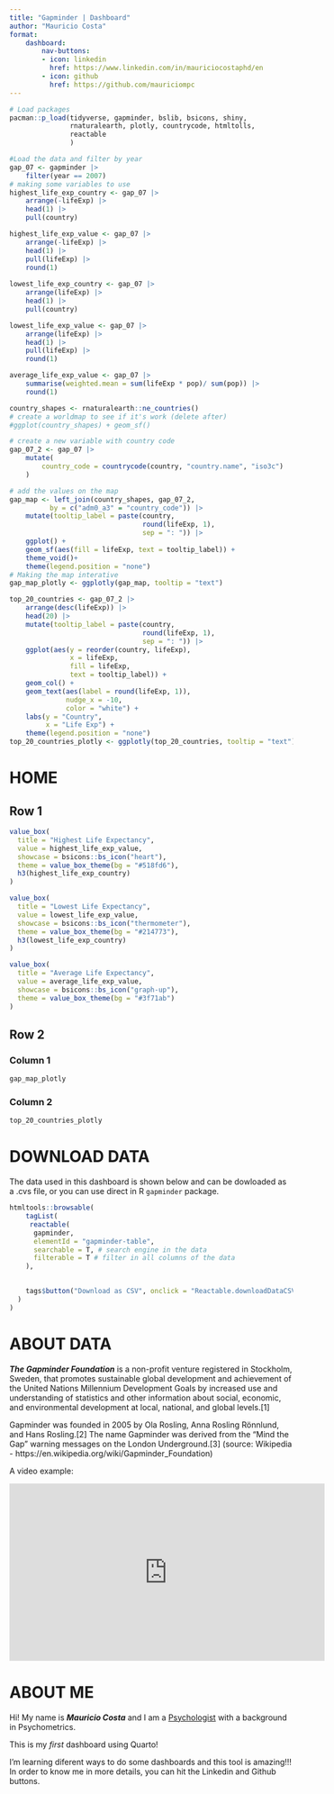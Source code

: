 ```yaml
---
title: "Gapminder | Dashboard"
author: "Mauricio Costa"
format: 
    dashboard:
        nav-buttons: 
        - icon: linkedin
          href: https://www.linkedin.com/in/mauriciocostaphd/en
        - icon: github
          href: https://github.com/mauriciompc
---
```


```r
# Load packages
pacman::p_load(tidyverse, gapminder, bslib, bsicons, shiny,
               rnaturalearth, plotly, countrycode, htmltolls,
               reactable
               )
```

```r
#Load the data and filter by year
gap_07 <- gapminder |> 
    filter(year == 2007)
# making some variables to use
highest_life_exp_country <- gap_07 |> 
    arrange(-lifeExp) |> 
    head(1) |> 
    pull(country)

highest_life_exp_value <- gap_07 |> 
    arrange(-lifeExp) |> 
    head(1) |> 
    pull(lifeExp) |> 
    round(1)
    
lowest_life_exp_country <- gap_07 |> 
    arrange(lifeExp) |> 
    head(1) |> 
    pull(country)

lowest_life_exp_value <- gap_07 |> 
    arrange(lifeExp) |> 
    head(1) |> 
    pull(lifeExp) |> 
    round(1)

average_life_exp_value <- gap_07 |> 
    summarise(weighted.mean = sum(lifeExp * pop)/ sum(pop)) |> 
    round(1)

```

```r
country_shapes <- rnaturalearth::ne_countries()
# create a worldmap to see if it's work (delete after)
#ggplot(country_shapes) + geom_sf()

# create a new variable with country code
gap_07_2 <- gap_07 |> 
    mutate(
        country_code = countrycode(country, "country.name", "iso3c")
    )

# add the values on the map
gap_map <- left_join(country_shapes, gap_07_2,
          by = c("adm0_a3" = "country_code")) |> 
    mutate(tooltip_label = paste(country,
                                 round(lifeExp, 1),
                                 sep = ": ")) |> 
    ggplot() + 
    geom_sf(aes(fill = lifeExp, text = tooltip_label)) + 
    theme_void()+ 
    theme(legend.position = "none")
# Making the map interative
gap_map_plotly <- ggplotly(gap_map, tooltip = "text")

```

```r
top_20_countries <- gap_07_2 |> 
    arrange(desc(lifeExp)) |> 
    head(20) |> 
    mutate(tooltip_label = paste(country,
                                 round(lifeExp, 1),
                                 sep = ": ")) |> 
    ggplot(aes(y = reorder(country, lifeExp),
               x = lifeExp,
               fill = lifeExp,
               text = tooltip_label)) + 
    geom_col() + 
    geom_text(aes(label = round(lifeExp, 1)),
              nudge_x = -10,
              color = "white") +
    labs(y = "Country",
         x = "Life Exp") + 
    theme(legend.position = "none")
top_20_countries_plotly <- ggplotly(top_20_countries, tooltip = "text")
```

# HOME

## Row 1 {height="30%"}

```r
value_box(
  title = "Highest Life Expectancy",
  value = highest_life_exp_value,
  showcase = bsicons::bs_icon("heart"),
  theme = value_box_theme(bg = "#518fd6"),
  h3(highest_life_exp_country)
)
```

```r
value_box(
  title = "Lowest Life Expectancy",
  value = lowest_life_exp_value,
  showcase = bsicons::bs_icon("thermometer"),
  theme = value_box_theme(bg = "#214773"),
  h3(lowest_life_exp_country)
)
```

```r
value_box(
  title = "Average Life Expectancy",
  value = average_life_exp_value,
  showcase = bsicons::bs_icon("graph-up"),
  theme = value_box_theme(bg = "#3f71ab")
)
```

## Row 2 {height="70%"}

### Column 1 {width="70%"}

```r
gap_map_plotly
```

### Column 2 {width="30%"}

```r
top_20_countries_plotly
```

# DOWNLOAD DATA

The data used in this dashboard is shown below and can be dowloaded as a .cvs file, or you can use direct in R `gapminder` package.

```r

htmltools::browsable(
    tagList(
     reactable(
      gapminder,
      elementId = "gapminder-table",
      searchable = T, # search engine in the data
      filterable = T # filter in all columns of the data
    ),
    

    tags$button("Download as CSV", onclick = "Reactable.downloadDataCSV('gapminder-table')"),
  )
)


```

# ABOUT DATA

***The Gapminder Foundation*** is a non-profit venture registered in Stockholm, Sweden, that promotes sustainable global development and achievement of the United Nations Millennium Development Goals by increased use and understanding of statistics and other information about social, economic, and environmental development at local, national, and global levels.\[1\]

Gapminder was founded in 2005 by Ola Rosling, Anna Rosling Rönnlund, and Hans Rosling.\[2\] The name Gapminder was derived from the "Mind the Gap" warning messages on the London Underground.\[3\] (source: Wikipedia - https://en.wikipedia.org/wiki/Gapminder_Foundation)

A video example:

<iframe width="560" height="315" src="https://www.youtube.com/embed/QNX31t7Cees?si=3YM4SbwkZaoIXHfx" title="YouTube video player" frameborder="0" allow="accelerometer; autoplay; clipboard-write; encrypted-media; gyroscope; picture-in-picture; web-share" referrerpolicy="strict-origin-when-cross-origin" allowfullscreen>

</iframe>

# ABOUT ME

Hi! My name is ***Mauricio Costa*** and I am a [Psychologist]{.underline} with a background in Psychometrics.

This is my *first* dashboard using Quarto!

I'm learning diferent ways to do some dashboards and this tool is amazing!!! In order to know me in more details, you can hit the Linkedin and Github buttons.
